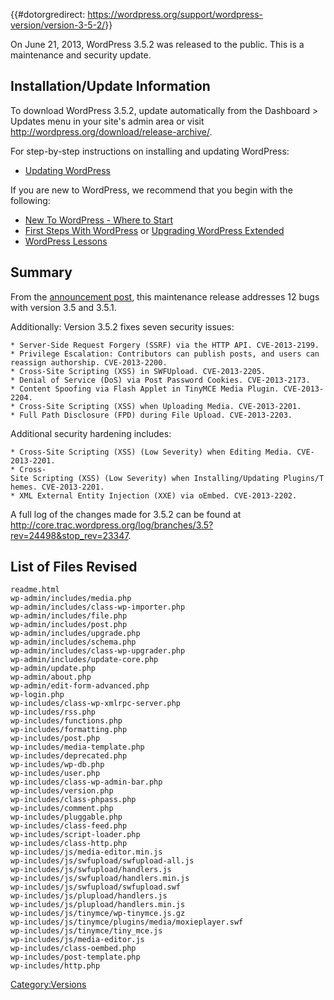 {{#dotorgredirect: https://wordpress.org/support/wordpress-version/version-3-5-2/}}
{{Languages|
{{en|Version 3.5.2}}
{{ja|Version 3.5.2}}
{{zh-tw|3.5.2 版本}}
}}

On June 21, 2013, WordPress 3.5.2 was released to the public. This is a maintenance and security update.

== Installation/Update Information ==
To download WordPress 3.5.2, update automatically from the Dashboard > Updates menu in your site's admin area or visit http://wordpress.org/download/release-archive/.

For step-by-step instructions on installing and updating WordPress:
* [[Updating WordPress]]

If you are new to WordPress, we recommend that you begin with the following:
* [[New To WordPress - Where to Start]]
* [[First Steps With WordPress]] or [[Upgrading WordPress Extended]]
* [[WordPress Lessons]]

== Summary ==
From the [http://wordpress.org/news/2013/06/wordpress-3-5-2/ announcement post], this maintenance release addresses 12 bugs with version 3.5 and 3.5.1.

Additionally: Version 3.5.2 fixes seven security issues:

 * Server-Side Request Forgery (SSRF) via the HTTP API. CVE-2013-2199.
 * Privilege Escalation: Contributors can publish posts, and users can reassign authorship. CVE-2013-2200.
 * Cross-Site Scripting (XSS) in SWFUpload. CVE-2013-2205.
 * Denial of Service (DoS) via Post Password Cookies. CVE-2013-2173.
 * Content Spoofing via Flash Applet in TinyMCE Media Plugin. CVE-2013-2204.
 * Cross-Site Scripting (XSS) when Uploading Media. CVE-2013-2201.
 * Full Path Disclosure (FPD) during File Upload. CVE-2013-2203.

Additional security hardening includes:
 * Cross-Site Scripting (XSS) (Low Severity) when Editing Media. CVE-2013-2201.
 * Cross-Site Scripting (XSS) (Low Severity) when Installing/Updating Plugins/Themes. CVE-2013-2201.
 * XML External Entity Injection (XXE) via oEmbed. CVE-2013-2202.

A full log of the changes made for 3.5.2 can be found at http://core.trac.wordpress.org/log/branches/3.5?rev=24498&stop_rev=23347.

== List of Files Revised ==
<pre>
readme.html
wp-admin/includes/media.php
wp-admin/includes/class-wp-importer.php
wp-admin/includes/file.php
wp-admin/includes/post.php
wp-admin/includes/upgrade.php
wp-admin/includes/schema.php
wp-admin/includes/class-wp-upgrader.php
wp-admin/includes/update-core.php
wp-admin/update.php
wp-admin/about.php
wp-admin/edit-form-advanced.php
wp-login.php
wp-includes/class-wp-xmlrpc-server.php
wp-includes/rss.php
wp-includes/functions.php
wp-includes/formatting.php
wp-includes/post.php
wp-includes/media-template.php
wp-includes/deprecated.php
wp-includes/wp-db.php
wp-includes/user.php
wp-includes/class-wp-admin-bar.php
wp-includes/version.php
wp-includes/class-phpass.php
wp-includes/comment.php
wp-includes/pluggable.php
wp-includes/class-feed.php
wp-includes/script-loader.php
wp-includes/class-http.php
wp-includes/js/media-editor.min.js
wp-includes/js/swfupload/swfupload-all.js
wp-includes/js/swfupload/handlers.js
wp-includes/js/swfupload/handlers.min.js
wp-includes/js/swfupload/swfupload.swf
wp-includes/js/plupload/handlers.js
wp-includes/js/plupload/handlers.min.js
wp-includes/js/tinymce/wp-tinymce.js.gz
wp-includes/js/tinymce/plugins/media/moxieplayer.swf
wp-includes/js/tinymce/tiny_mce.js
wp-includes/js/media-editor.js
wp-includes/class-oembed.php
wp-includes/post-template.php
wp-includes/http.php
</pre>

{{Versions}}

[[Category:Versions]]